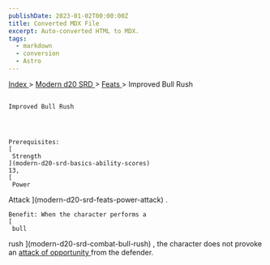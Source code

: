 ```yaml
---
publishDate: 2023-01-02T00:00:00Z
title: Converted MDX File
excerpt: Auto-converted HTML to MDX.
tags:
  - markdown
  - conversion
  - Astro
---
```







[
      Index
     ](-index)
     >
     [
      Modern d20 SRD
     ](modern-d20-srd-index)
     >
     [
      Feats
     ](modern-d20-srd-feats-index)
     > Improved Bull Rush
    




## 
    Improved Bull Rush
   



    Prerequisites:
    [
     Strength
    ](modern-d20-srd-basics-ability-scores)
    13,
    [
     Power
  Attack
    ](modern-d20-srd-feats-power-attack)
    .
   



    Benefit: When the character performs a
    [
     bull
  rush
    ](modern-d20-srd-combat-bull-rush)
    , the character does not provoke an
    [
     attack
  of opportunity
    ](modern-d20-srd-combat-attacks-of-opportunity)
    from the defender.
   





